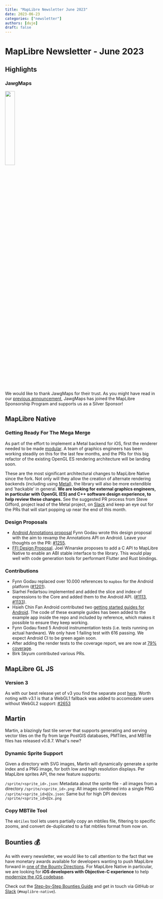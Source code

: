 ```yaml
---
title: "MapLibre Newsletter June 2023"
date: 2023-06-23
categories: ["newsletter"]
authors: [duje]
draft: false
---
```


# MapLibre Newsletter - June 2023

## Highlights

### JawgMaps

<a href="https://www.jawg.io/en/">
  <img src="/img/jawgmaps-logo.svg" width="25%" />
</a>

We would like to thank JawgMaps for their trust. As you might have read in our [previous announcement](https://maplibre.org/news/2023-06-22-jawgmaps-becomes-a-maplibre-silver-sponsor/), JawgMaps has joined the MapLibre Sponsorship Program and supports us as a Silver Sponsor!

## MapLibre Native

### Getting Ready For The Mega Merge

As part of the effort to implement a Metal backend for iOS, first the renderer needed to be made [modular](https://github.com/maplibre/maplibre-native/blob/main/design-proposals/2022-10-27-rendering-modularization.md). A team of graphics engineers has been working steadily on this for the last few months, and the PRs for this big refactor of the existing OpenGL ES rendering architecture will be landing soon.

These are the most significant architectural changes to MapLibre Native since the fork. Not only will they allow the creation of alternate rendering backends (including using [Metal](<https://en.wikipedia.org/wiki/Metal_(API)>)), the library will also be more extendible and 'hackable' in general. **We are looking for external graphics engineers, in particular with OpenGL (ES) and C++ software design experience, to help review these changes.** See the suggested PR process from Steve Gifford, project lead of the Metal project, on [Slack](https://osmus.slack.com/archives/C02B2CBSNBU/p1686938801960959) and keep an eye out for the PRs that will start popping up near the end of this month.

### Design Proposals

- [Android Annotations proposal](https://github.com/fynngodau/maplibre-native/blob/annotations-proposal/design-proposals/2023-06-17-android-annotations.md) Fynn Godau wrote this design proposal with the aim to revamp the Annotations API on Android. Leave your thoughts on the PR: [#1255](https://github.com/maplibre/maplibre-native/pull/1255).
- [FFI Design Proposal](https://github.com/maplibre/maplibre-native/pull/1254). Joel Winarske proposes to add a C API to MapLibre Native to enable an ABI stable interface to the library. This would play well with code generation tools for performant Flutter and Rust bindings.

### Contributions

- Fynn Godau replaced over 10.000 references to `mapbox` for the Android platform ([#1201](https://github.com/maplibre/maplibre-native/pull/1201)).
- Siarhei Fedartsou implemented and added the slice and index-of expressions to the Core and added them to the Android API. ([#1113](https://github.com/maplibre/maplibre-native/pull/1113), [#1133](https://github.com/maplibre/maplibre-native/pull/1133)).
- Hsieh Chin Fan Android contributed two [getting started guides for Android](https://maplibre.org/maplibre-native/docs/book/android/annotation-guide.html). The code of these example guides has been added to the example app inside the repo and included by reference, which makes it possible to ensure they keep working.
- Fynn Godau fixed 5 Android instrumentation tests (i.e. tests running on actual hardware). We only have 1 failing test with 616 passing. We expect Android CI to be green again soon.
- After adding the render tests to the coverage report, we are now at [79% coverage](https://app.codecov.io/github/maplibre/maplibre-native).
- Birk Skyum contributed various PRs.

## MapLibre GL JS

### Version 3

As with our best release yet of v3 you find the separate post [here](https://maplibre.org/news/2023-05-23-maplibre-gl-js-v3/). Worth noting with v3.1 is that a WebGL1 fallback was added to accomodate users without WebGL2 support: [#2653](https://github.com/maplibre/maplibre-gl-js/issues/2653)

## Martin

Martin, a blazingly fast tile server that supports generating and serving vector tiles on the fly from large PostGIS databases, PMTiles, and MBTile files has released v0.8.7. What's new?

### Dynamic Sprite Support

Given a directory with SVG images, Martin will dynamically generate a sprite index and a PNG image, for both low and high resolution displays. Per MapLibre sprites API, the new feature supports:

`/sprite/<sprite_id>.json`: Metadata about the sprite file - all images from a directory
`/sprite/<sprite_id>.png`: All images combined into a single PNG
`/sprite/<sprite_id>@2x.json`: Same but for high DPI devices
`/sprite/<sprite_id>@2x.png`

### Copy MBTile Tool

The `mbtiles` tool lets users partially copy an mbtiles file, filtering to specific zooms, and convert de-duplicated to a flat mbtiles format from now on.

## Bounties 💰

As with every newsletter, we would like to call attention to the fact that we have monetary awards available for developers wanting to push MapLibre forward in [one of the Bounty Directions](https://github.com/maplibre/maplibre/issues?q=is%3Aissue+is%3Aopen+label%3A%22bounty+direction%22). For MapLibre Native in particular, we are looking for **iOS developers with Objective-C experience** to help [modernize the iOS codebase](https://github.com/maplibre/maplibre-native/issues/1248).

Check out the [Step-by-Step Bounties Guide](https://maplibre.org/roadmap/step-by-step-bounties-guide/) and get in touch via GitHub or [Slack](https://slack.openstreetmap.us/) (`#maplibre-native`).
